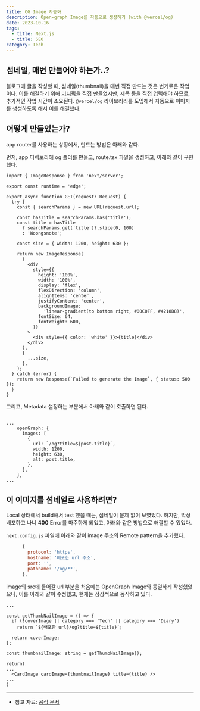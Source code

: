 ```yaml
---
title: OG Image 자동화
description: Open-graph Image를 자동으로 생성하기 (with @vercel/og)
date: 2023-10-16
tags:
  - title: Next.js
  - title: SEO
category: Tech
---
```


## 섬네일, 매번 만들어야 하는가..?

블로그에 글을 작성할 때, 섬네일(thumbnail)을 매번 직접 만드는 것은 번거로운 작업이다. 이를 해결하기 위해 [미니픽](https://mini-pick.vercel.app)을 직접 만들었지만, 제목 등을 직접 입력해야 하므로, 추가적인 작업 시간이 소요된다.
`@vercel/og` 라이브러리를 도입해서 자동으로 이미지를 생성하도록 해서 이를 해결했다.

## 어떻게 만들었는가?

app router를 사용하는 상황에서, 만드는 방법은 아래와 같다.

먼저, app 디렉토리에 og 폴더를 만들고, route.tsx 파일을 생성하고, 아래와 같이 구현했다.

```tsx
import { ImageResponse } from 'next/server';

export const runtime = 'edge';

export async function GET(request: Request) {
  try {
    const { searchParams } = new URL(request.url);

    const hasTitle = searchParams.has('title');
    const title = hasTitle
      ? searchParams.get('title')?.slice(0, 100)
      : 'Woongsnote';

    const size = { width: 1200, height: 630 };

    return new ImageResponse(
      (
        <div
          style={{
            height: '100%',
            width: '100%',
            display: 'flex',
            flexDirection: 'column',
            alignItems: 'center',
            justifyContent: 'center',
            backgroundImage:
              'linear-gradient(to bottom right, #00C0FF, #4218B8)',
            fontSize: 64,
            fontWeight: 600,
          }}
        >
          <div style={{ color: 'white' }}>{title}</div>
        </div>
      ),
      {
        ...size,
      },
    );
  } catch (error) {
    return new Response(`Failed to generate the Image`, { status: 500 });
  }
}
```

그리고, Metadata 설정하는 부분에서 아래와 같이 호출하면 된다.

```tsx

...
    openGraph: {
      images: [
        {
          url: `/og?title=${post.title}`,
          width: 1200,
          height: 630,
          alt: post.title,
        },
      ],
    },
...

```

## 이 이미지를 섬네일로 사용하려면?

Local 상태에서 build해서 test 했을 때는, 섬네일이 문제 없이 보였었다.
하지만, 막상 배포하고 나니 **400** Error를 마주하게 되었고, 아래와 같은 방법으로 해결할 수 있었다.

`next.config.js` 파일에 아래와 같이 image 주소의 Remote pattern을 추가했다.

```js
      {
        protocol: 'https',
        hostname: '배포한 url 주소',
        port: '',
        pathname: '/og/**',
      },
```

image의 src에 들어갈 url 부분을 처음에는 OpenGraph Image와 동일하게 작성했었으나, 이를 아래와 같이 수정했고, 현재는 정상적으로 동작하고 있다.

```tsx
...

const getThumbNailImage = () => {
  if (!coverImage || category === 'Tech' || category === 'Diary')
    return `${배포한 url}/og?title=${title}`;

  return coverImage;
};

const thumbnailImage: string = getThumbNailImage();

return(
...
  <CardImage cardImage={thumbnailImage} title={title} />
...
)
```



---

- 참고 자료: [공식 문서](https://vercel.com/docs/functions/edge-functions/og-image-generation)
